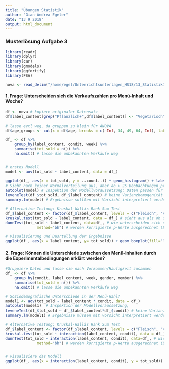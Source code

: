 ```yaml
---
title: "Übungen Statistik"
author: "Gian-Andrea Egeler"
date: "13 9 2018"
output: html_document
---
```




### Musterlösung Aufgabe 3

```r

library(readr)
library(dplyr)
library(car)
library(gmodels)
library(ggfortify)
library(FSA)

nova <- read_delim("/home/egel/Unterrichtsunterlagen_HS18/13_Statistik1/data/novanimal.csv", delim = ";")

```

#### 1. Frage: Unterscheiden sich die Verkaufszahlen pro Menü-Inhalt und Woche? 

```r

df <- nova # kopiere originaler Datensatz
df$label_content[grep("Pflanzlich+",df$label_content)] <- "Vegetarisch" # Fasse die Menü-Inhalte zusammen

# lasse evtl weg, da gruppen zu klein für ANOVA
df$age_groups <- cut(x = df$age, breaks = c(-Inf, 34, 49, 64, Inf), labels = c("18- bis 34-Jährigen", "35- bis 49-Jährigen", "50- bis 64-Jährigen", "65 Jahre und älter")) # 

df_ <- df %>%
    group_by(label_content, condit, week) %>%
    summarise(tot_sold = n()) %>%
    na.omit() # lasse die unbekannten Verkäufe weg


# erstes Modell
model <- aov(tot_sold ~ label_content, data = df_)

ggplot(df_, aes(x = tot_sold, y = ..count..)) + geom_histogram() + labs(x = "Verkaufte Gerichte", y = "Häufigkeit") # schaue die Verkaufszahlen in einem Histogramm an
# Sieht nach keiner Normalverteilung aus, aber ab > 25 Beobachtungen pro Gruppe sind Verletzungen in der Regel unproblematisch (Quelle: uzh).  
autoplot(model) # Inspektion der Modellvoraussetzung: Daten passen für eine ANOVA (?)
leveneTest(df_$tot_sold, df_$label_content) # keine Varianzhomogenität gegeben
summary.lm(model) # Ergebnisse sollten mit Vorsicht interpretiert werden

# Alternative Testung: Kruskal-Wallis Rank Sum Test
df_$label_content <- factor(df_$label_content, levels = c("Fleisch", "Vegetarisch", "Hot and Cold")) # unabhängige Variable muss zuest als Faktor definiert werden
kruskal.test(tot_sold ~ label_content, data = df_) # sieht aus als ob sich die Verkaufszahlen zwischen den Menü-Inhalten unterscheiden würden
dunnTest(tot_sold ~ label_content, data=df_, # wie unterscheiden sich die einzelnen Levels, hierfür kann der Dunn-Test zur Hand gezogen werden. Gemäss Zar (2010) kann der Dunn Test für ungleiche Gruppen angewendet werden
              method="bh") # werden korrigierte p-Werte ausgerechnet (Benjamini-Hochberg method)

# Visualisierung und Dasrtellung der Ergebnisse 
ggplot(df_, aes(x = label_content, y= tot_sold)) + geom_boxplot(fill="lightgrey") + labs(x = "Menu-Inhalt", y = "Anzahl verkaufte Gerichte")+theme_bw()+theme() # vergrössere schrift


```

#### 2. Frage: Können die Unterschiede zwischen den Menü-Inhalten durch die Experimentalbedingungen erklärt werden?

```r
#Gruppiere Daten und fasse sie nach Vorkommen/Häufigkeit zusammen
df_ <- df %>%
    group_by(condit, label_content, week, gender, member) %>%
    summarise(tot_sold = n()) %>%
    na.omit() # lasse die unbekannten Verkäufe weg

# Soziodemografische Unterschiede in der Menü-Wahl?
model1 <- aov(tot_sold ~ label_content * condit, data = df_)
autoplot(model1)  # Inspektion der Modellvoraussetzung, 
leveneTest(df_$tot_sold ~ df_$label_content*df_$condit) # keine Varianzhomogenität gegeben
summary.lm(model1) # Ergebnisse müssen mit vorsicht interpretiert werden

# Alternative Testung: Kruskal-Wallis Rank Sum Test
df_$label_content <- factor(df_$label_content, levels = c("Fleisch", "Vegetarisch", "Hot and Cold")) # unabhängige Variable muss zuest als Faktor definiert werden
kruskal.test(tot_sold ~ interaction(label_content, condit), data = df_) # sieht aus als ob sich die Verkaufszahlen zwischen den Menü-Inhalten unterscheiden würden
dunnTest(tot_sold ~ interaction(label_content, condit), data=df_, # wie unterscheiden sich die einzelnen Levels, hierfür kann der Dunn-Test zur Hand gezogen werden. Gemäss Zar (2010) kann der Dunn Test für ungleiche Gruppen angewendet werden
              method="bh") # werden korrigierte p-Werte ausgerechnet (Benjamini-Hochberg method)


# visualisiere das Modell
ggplot(df_, aes(x = interaction(label_content, condit), y = tot_sold)) + geom_boxplot(fill="lightgrey") + labs(x = "Menu-Inhalt", y = "verkaufte Menus")

```



